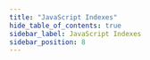 ```yaml
---
title: "JavaScript Indexes"
hide_table_of_contents: true
sidebar_label: JavaScript Indexes
sidebar_position: 8
---
```





<LanguageSwitcher supportedLanguages={supportedLanguages} />

<LanguageContent language="csharp">
   <JavascriptIndexesCsharp />
</LanguageContent>

<LanguageContent language="java">
   <JavascriptIndexesJava />
</LanguageContent>


<!---
### Indexes
- [Indexing Related Documents](../indexes/indexing-related-documents)
- [Map Indexes](../indexes/map-indexes)
- [Map-Reduce Indexes](../indexes/map-reduce-indexes)
- [Creating and Deploying Indexes](../indexes/creating-and-deploying)

### Querying
- [Query Overview](../client-api/session/querying/how-to-query)
- [Querying an Index](../indexes/querying/query-index)
- [Basics](../indexes/querying/basics)


-->